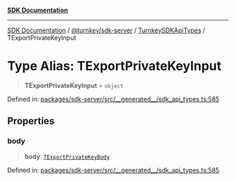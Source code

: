 [**SDK Documentation**](../../../../../README.mdx)

***

[SDK Documentation](../../../../../packages.mdx) / [@turnkey/sdk-server](../../../README.mdx) / [TurnkeySDKApiTypes](../README.mdx) / TExportPrivateKeyInput

# Type Alias: TExportPrivateKeyInput

> **TExportPrivateKeyInput** = `object`

Defined in: [packages/sdk-server/src/\_\_generated\_\_/sdk\_api\_types.ts:585](https://github.com/tkhq/sdk/blob/e1b1a69bdd608320aaf03cc2dbbf68dc0c52b28d/packages/sdk-server/src/__generated__/sdk_api_types.ts#L585)

## Properties

### body

> **body**: [`TExportPrivateKeyBody`](TExportPrivateKeyBody.mdx)

Defined in: [packages/sdk-server/src/\_\_generated\_\_/sdk\_api\_types.ts:585](https://github.com/tkhq/sdk/blob/e1b1a69bdd608320aaf03cc2dbbf68dc0c52b28d/packages/sdk-server/src/__generated__/sdk_api_types.ts#L585)
